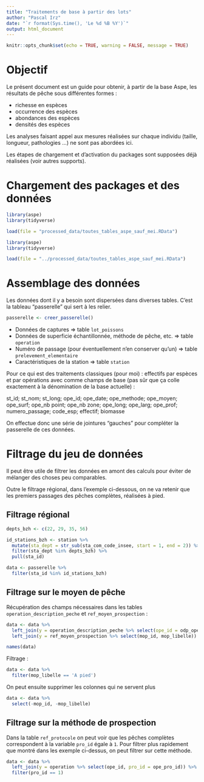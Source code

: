 ```yaml
---
title: "Traitements de base à partir des lots"
author: "Pascal Irz"
date: "`r format(Sys.time(), 'Le %d %B %Y')`"
output: html_document
---
```


```r
knitr::opts_chunk$set(echo = TRUE, warning = FALSE, message = TRUE)
```

# Objectif

Le présent document est un guide pour obtenir, à partir de la base Aspe, les résultats de pêche sous différentes formes :

- richesse en espèces
- occurrence des espèces
- abondances des espèces
- densités des espèces

Les analyses faisant appel aux mesures réalisées sur chaque individu (taille, longueur, pathologies ...) ne sont pas abordées ici. 

Les étapes de chargement et d'activation du packages sont supposées déjà réalisées (voir autres supports).

# Chargement des packages et des données

```r
library(aspe)
library(tidyverse)

load(file = "processed_data/toutes_tables_aspe_sauf_mei.RData")
```

```r
library(aspe)
library(tidyverse)

load(file = "../processed_data/toutes_tables_aspe_sauf_mei.RData")
```

# Assemblage des données

Les données dont il y a besoin sont dispersées dans diverses tables. C'est la tableau "passerelle" qui sert à les relier.

```r
passerelle <- creer_passerelle()
```

- Données de captures $\Rightarrow$ table `lot_poissons`
- Données de superficie échantillonnée, méthode de pêche, etc. $\Rightarrow$ table `operation`
- Numéro de passage (pour éventuellement n'en conserver qu'un) $\Rightarrow$ table `prelevement_elementaire`
- Caractéristiques de la station $\Rightarrow$ table `station`

Pour ce qui est des traitements classiques (pour moi) : effectifs par espèces et par opérations avec comme champs de base (pas sûr que ça colle exactement à la dénomination de la base actuelle) :

st_id; st_nom; st_long;
ope_id; ope_date; ope_methode; ope_moyen; ope_surf; ope_nb point; ope_nb zone; ope_long; ope_larg; ope_prof;
numero_passage;
code_esp; effectif; biomasse

On effectue donc une série de jointures "gauches" pour compléter la passerelle de ces données.

# Filtrage du jeu de données

Il peut être utile de filtrer les données en amont des calculs pour éviter de mélanger des choses peu comparables.

Outre le filtrage régional, dans l'exemple ci-dessous, on ne va retenir que les premiers passages des pêches complètes, réalisées à pied.

## Filtrage régional

```r

depts_bzh <- c(22, 29, 35, 56)

id_stations_bzh <- station %>%
  mutate(sta_dept = str_sub(sta_com_code_insee, start = 1, end = 2)) %>%
  filter(sta_dept %in% depts_bzh) %>%
  pull(sta_id)

data <- passerelle %>% 
  filter(sta_id %in% id_stations_bzh)
```

## Filtrage sur le moyen de pêche

Récupération des champs nécessaires dans les tables `operation_description_peche` et `ref_moyen_prospection` :

```r
data <- data %>% 
  left_join(y = operation_description_peche %>% select(ope_id = odp_ope_id, mop_id = odp_mop_id)) %>% 
  left_join(y = ref_moyen_prospection %>% select(mop_id, mop_libelle))

names(data)
```

Filtrage :

```r
data <- data %>% 
  filter(mop_libelle == 'A pied')
```

On peut ensuite supprimer les colonnes qui ne servent plus

```r
data <- data %>% 
  select(-mop_id, -mop_libelle)
```

## Filtrage sur la méthode de prospection

Dans la table `ref_protocole` on peut voir que les pêches complètes correspondent à la variable `pro_id` égale à `1`. Pour filtrer plus rapidement que montré dans les exemple ci-dessus, on peut filtrer sur cette méthode.

```r
data <- data %>% 
  left_join(y = operation %>% select(ope_id, pro_id = ope_pro_id)) %>% 
  filter(pro_id == 1)
```

